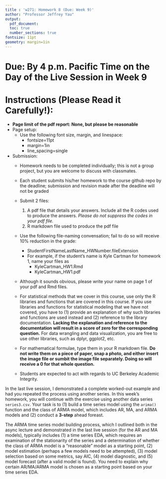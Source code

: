 ```yaml
---
title : 'w271: Homework 8 (Due: Week 9)'
author: "Professor Jeffrey Yau"
output: 
  pdf_document:
  toc: true
  number_sections: true
fontsize: 11pt
geometry: margin=1in
---
```


# Due: By 4 p.m. Pacific Time on the Day of the Live Session in Week 9

# Instructions (Please Read it Carefully!):

*  $\textbf{Page limit of the pdf report: None, but please be reasonable}$
* Page setup: 
  * Use the following font size, margin, and linespace:
    * fontsize=11pt
    * margin=1in
    * line_spacing=single

* Submission:
    * Homework needs to be completed individually; this is not a group project, but you are welcome to discuss with classmates.
    * Each student submits his/her homework to the course github repo by the deadline; submission and revision made after the deadline will not be graded
    * Submit 2 files:
        1. A pdf file that details your answers. Include all the R codes used to produce the answers. *Please do not suppress the codes in your pdf file.*
        2. R markdown file used to produce the pdf file
    * Use the following file-naming convensation; fail to do so will receive $10\%$ reduction in the grade:
        * StudentFirstNameLastName_HWNumber.fileExtension
        * For example, if the student's name is Kyle Cartman for homework 1, name your files as
            * KyleCartman_HW1.Rmd
            * KyleCartman_HW1.pdf
    * Although it sounds obvious, please write your name on page 1 of your pdf and Rmd files.

    * For statistical methods that we cover in this course, use only the R libraries and functions that are covered in this course. If you use libraries and functions for statistical modeling that we have not covered, you have to  (1) provide an explanation of why such libraries and functions are used instead and (2) reference to the library documentation. **Lacking the explanation and reference to the documentation will result in a score of zero for the corresponding question.** For data wrangling and data visualization, you are free to use other libraries, such as dplyr, ggplot2, etc.

  * For mathematical formulae, type them in your R markdown file. **Do not write them on a piece of paper, snap a photo, and either insert the image file or sumbit the image file separately. Doing so will receive a $0$ for that whole question.**

  *  Students are expected to act with regards to UC Berkeley Academic Integrity.


\newpage
In the last live session, I demonstrated a complete worked-out example and had you repeated the process using another series.  In this week's homework, you will continue with the exercise using another data series `series3.csv`. Your task is to (1) build a time series model using the `arima()` function and the class of ARMA model, which includes AR, MA, and ARMA models and (2) conduct a **3-step** ahead foreast. 

The ARMA time series model building process, which I outlined both in the async lecture and demonstrated in the last live session (for the AR and MA models), typically includes (1) a time series EDA, which requires an examination of the stationarity of the series and a determination of whether the class of ARMA model is a "reasonable" model as a starting point, (2) model estimation (perhaps a few models need to be attempted), (3) model selection based on some metrics, say AIC, (4) model diagnostic, and (5) model forecast (after a valid model is found). You need to explain why certain AR/MA/ARMA model is chosen as a starting point based on your time series EDA.





